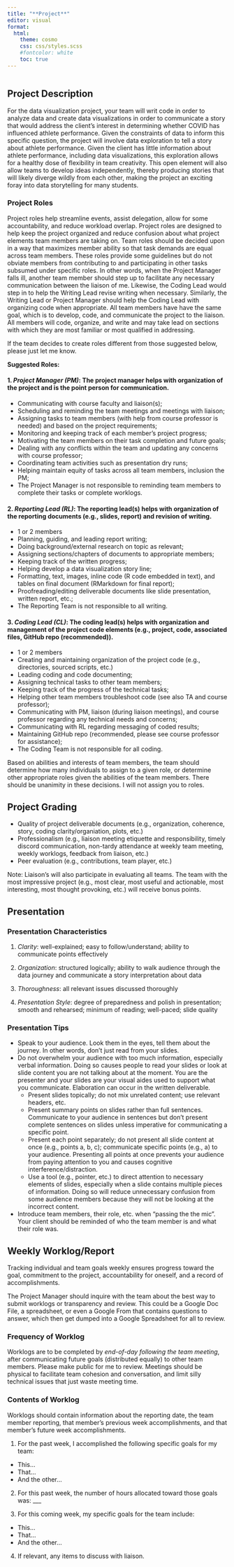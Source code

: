```yaml
---
title: "**Project**"
editor: visual
format:
  html:
    theme: cosmo
    css: css/styles.scss
    #fontcolor: white
    toc: true
---
```


```r

```

## **Project Description**

For the data visualization project, your team will writ code in order to analyze data and create data visualizations in order to communicate a story that would address the client's interest in determining whether COVID has influenced athlete performance. Given the constraints of data to inform this specific question, the project will involve data exploration to tell a story about athlete performance. Given the client has little information about athlete performance, including data visualizations, this exploration allows for a healthy dose of flexibility in team creativity. This open element will also allow teams to develop ideas independently, thereby producing stories that will likely diverge wildly from each other, making the project an exciting foray into data storytelling for many students.


### **Project Roles**

Project roles help streamline events, assist delegation, allow for some accountability, and reduce workload overlap. Project roles are designed to help keep the project organized and reduce confusion about what project elements team members are taking on. Team roles should be decided upon in a way that maximizes member ability so that task demands are equal across team members. These roles provide some guidelines but do not obviate members from contributing to and participating in other tasks subsumed under specific roles. In other words, when the Project Manager falls ill, another team member should step up to facilitate any necessary communication between the liaison of me. Likewise, the Coding Lead would step in to help the Writing Lead revise writing when necessary. Similarly, the Writing Lead or Project Manager should help the Coding Lead with organizing code when appropriate. All team members have have the same goal, which is to develop, code, and communicate the project to the liaison. All members will code, organize, and write and may take lead on sections with which they are most familiar or most qualified in addressing.

If the team decides to create roles different from those suggested below, please just let me know.

**Suggested Roles:**

#### 1. *Project Manager (PM)*: The project manager helps with organization of the project and is the point person for communication.

-   Communicating with course faculty and liaison(s);
-   Scheduling and reminding the team meetings and meetings with liaison;
-   Assigning tasks to team members (with help from course professor is needed) and based on the project requirements;
-   Monitoring and keeping track of each member's project progress;
-   Motivating the team members on their task completion and future goals;
-   Dealing with any conflicts within the team and updating any concerns with course professor;
-   Coordinating team activities such as presentation dry runs;
-   Helping maintain equity of tasks across all team members, inclusion the PM;
-   The Project Manager is not responsible to reminding team members to complete their tasks or complete worklogs.

#### 2. *Reporting Lead (RL)*: The reporting lead(s) helps with organization of the reporting documents (e.g., slides, report) and revision of writing.

-   1 or 2 members
-   Planning, guiding, and leading report writing;
-   Doing background/external research on topic as relevant;
-   Assigning sections/chapters of documents to appropriate members;
-   Keeping track of the written progress;
-   Helping develop a data visualization story line;
-   Formatting, text, images, inline code (R code embedded in text), and tables on final document (RMarkdown for final report);
-   Proofreading/editing deliverable documents like slide presentation, written report, etc.;
-   The Reporting Team is not responsible to all writing. 

#### 3. *Coding Lead (CL)*: The coding lead(s) helps with organization and management of the project code elements (e.g., project, code, associated files, GitHub repo (recommended)).

-   1 or 2 members
-   Creating and maintaining organization of the project code (e.g., directories, sourced scripts, etc.)
-   Leading coding and code documenting;
-   Assigning technical tasks to other team members;
-   Keeping track of the progress of the technical tasks;
-   Helping other team members troubleshoot code (see also TA and course professor);
-   Communicating with PM, liaison (during liaison meetings), and course professor regarding any technical needs and concerns;
-   Communicating with RL regarding messaging of coded results;
-   Maintaining GitHub repo (recommended, please see course professor for assistance);
-   The Coding Team is not responsible for all coding. 

Based on abilities and interests of team members, the team should determine how many individuals to assign to a given role, or determine other appropriate roles given the abilities of the team members. There should be unanimity in these decisions. I will not assign you to roles. 


## **Project Grading**

-   Quality of project deliverable documents (e.g., organization, coherence, story, coding clarity/organiation, plots, etc.)
-   Professionalism (e.g., liaison meeting etiquette and responsibility, timely discord communication, non-tardy attendance at weekly team meeting, weekly worklogs, feedback from liaison, etc.)
-   Peer evaluation (e.g., contributions, team player, etc.)

Note: Liaison's will also participate in evaluating all teams. The team with the most impressive project (e.g., most clear, most useful and actionable, most interesting, most thought provoking, etc.) will receive bonus points.

## **Presentation**

### **Presentation Characteristics**

1.  *Clarity*: well-explained; easy to follow/understand; ability to communicate points effectively

2.  *Organization*: structured logically; ability to walk audience through the data journey and communicate a story interpretation about data

3.  *Thoroughness*: all relevant issues discussed thoroughly

4.  *Presentation Style*: degree of preparedness and polish in presentation; smooth and rehearsed; minimum of reading; well-paced; slide quality


### **Presentation Tips**

-   Speak to your audience. Look them in the eyes, tell them about the journey. In other words, don't just read from your slides.
-   Do not overwhelm your audience with too much information, especially verbal information. Doing so causes people to read your slides or look at slide content you are not talking about at the moment. You are the presenter and your slides are your visual aides used to support what you communicate. Elaboration can occur in the written deliverable.
    -   Present slides topically; do not mix unrelated content; use relevant headers, etc.
    -   Present summary points on slides rather than full sentences. Communicate to your audience in sentences but don't present complete sentences on slides unless imperative for communicating a specific point.
    -   Present each point separately; do not present all slide content at once (e.g., points a, b, c); communicate specific points (e.g., a) to your audience. Presenting all points at once prevents your audience from paying attention to you and causes cognitive interference/distraction.
    -   Use a tool (e.g., pointer, etc.) to direct attention to necessary elements of slides, especially when a slide contains multiple pieces of information. Doing so will reduce unnecessary confusion from some audience members because they will not be looking at the incorrect content.
-   Introduce team members, their role, etc. when "passing the the mic". Your client should be reminded of who the team member is and what their role was.


## **Weekly Worklog/Report**

Tracking individual and team goals weekly ensures progress toward the goal, commitment to the project, accountability for oneself, and a record of accomplishments.

The Project Manager should inquire with the team about the best way to submit worklogs or transparency and review. This could be a Google Doc File, a spreadsheet, or even a Google From that contains questions to answer, which then get dumped into a Google Spreadsheet for all to review. 


### **Frequency of Worklog**

Worklogs are to be completed by *end-of-day following the team meeting*, after communicating future goals (distributed equally) to other team members. Please make public for me to review. Meetings should be physical to facilitate team cohesion and conversation, and limit silly technical issues that just waste meeting time.


### **Contents of Worklog**

Worklogs should contain information about the reporting date, the team member reporting, that member's previous week accomplishments, and that member's future week accomplishments. 

1. For the past week, I accomplished the following specific goals for my team:
+ This...
+ That...
+ And the other...

2. For this past week, the number of hours allocated toward those goals was: ___

3. For this coming week, my specific goals for the team include:

* This...
* That...
* And the other...

4. If relevant, any items to discuss with liaison.







